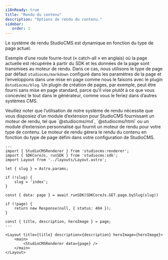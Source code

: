 ```yaml
---
i18nReady: true
title: "Rendu du contenu"
description: "Options de rendu du contenu."
sidebar:
   order: 1
---
```



Le système de rendu StudioCMS est dynamique en fonction du type de page actuel.

Exemple d’une route fourre-tout (« catch-all » en anglais) où la page actuelle est récupérée à partir du SDK et les données de la page sont transmises au moteur de rendu. Dans ce cas, nous utilisons le type de page par défaut `studiocms/markdown` configuré dans les paramètres de la page et l’enveloppons dans une mise en page comme nous le faisons avec le plugin `@studiocms/blog`. Un plugin de création de pages, par exemple, peut être fourni sans mise en page standard, parce qu’il vise plutôt à ce que vous conceviez le tout dans le générateur, comme vous le feriez dans d’autres systèmes CMS.

<Aside>
Veuillez noter que l’utilisation de notre système de rendu nécessite que vous disposiez d’un module d’extension pour StudioCMS fournissant un moteur de rendu, tel que `@studiocms/md`, `@studiocms/html` ou un module d’extension personnalisé qui fournit un moteur de rendu pour votre type de contenu. Le moteur de rendu gérera le rendu du contenu en fonction du type de page défini dans votre configuration de StudioCMS.
</Aside>

```astro title="src/pages/[...slug].astro"
---
import { StudioCMSRenderer } from 'studiocms:renderer';
import { SDKCoreJs, runSDK } from 'studiocms:sdk';
import Layout from '../layouts/Layout.astro';

let { slug } = Astro.params;

if (!slug) {
	slug = 'index';
}

const { data: page } = await runSDK(SDKCoreJs.GET.page.bySlug(slug))

if (!page) {
	return new Response(null, { status: 404 });
}

const { title, description, heroImage } = page;
---

<Layout title={title} description={description} heroImage={heroImage}>
	<main>
		<StudioCMSRenderer data={page} />
	</main>
</Layout>
```
